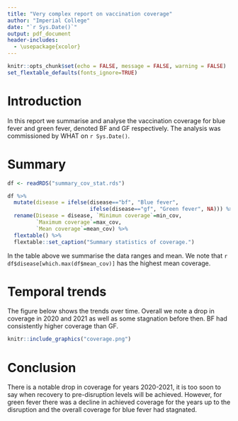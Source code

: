 ```yaml
---
title: "Very complex report on vaccination coverage"
author: "Imperial College"
date: "`r Sys.Date()`"
output: pdf_document
header-includes:
  - \usepackage{xcolor}
---
```


```r
knitr::opts_chunk$set(echo = FALSE, message = FALSE, warning = FALSE)
set_flextable_defaults(fonts_ignore=TRUE)
```

# Introduction

In this report we summarise and analyse the vaccination coverage for blue fever and green fever, denoted BF and GF respectively. The analysis was commissioned by WHAT on `r Sys.Date()`.

# Summary

```r
df <- readRDS("summary_cov_stat.rds")

df %>%
  mutate(disease = ifelse(disease=="bf", "Blue fever", 
                          ifelse(disease=="gf", "Green fever", NA))) %>%
  rename(Disease = disease, `Minimun coverage`=min_cov,
         `Maximum coverage`=max_cov, 
         `Mean coverage`=mean_cov) %>%
  flextable() %>%
  flextable::set_caption("Summary statistics of coverage.")
```

In the table above we summarise the data ranges and mean. We note that `r df$disease[which.max(df$mean_cov)]` has the highest mean coverage.

# Temporal trends

The figure below shows the trends over time. Overall we note a drop in coverage in 2020 and 2021 as well as some stagnation before then. BF had consistently higher coverage than GF.

```r
knitr::include_graphics("coverage.png")
```

# Conclusion

There is a notable drop in coverage for years 2020-2021, it is too soon to say when recovery to pre-disruption levels will be achieved. However, for green fever there was a decline in achieved coverage for the years up to the disruption and the overall coverage for blue fever had stagnated. 
